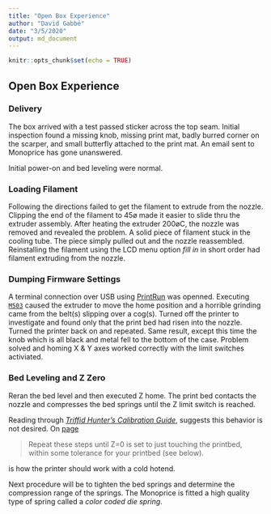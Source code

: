 ```yaml
---
title: "Open Box Experience"
author: "David Gabbé"
date: "3/5/2020"
output: md_document
---
```


```r
knitr::opts_chunk$set(echo = TRUE)
```

## Open Box Experience

### Delivery

The box arrived with a test passed sticker across the top seam. Initial inspection found a missing knob, missing print mat, badly burred corner on the scarper, and small butterfly attached to the print mat.  An email sent to Monoprice has gone unanswered.

Initial power-on and bed leveling were normal.

### Loading Filament

Following the directions failed to get the filament to extrude from the nozzle. Clipping the end of the filament to 45ø made it easier to slide thru the extruder assembly. After heating the extruder 200øC, the nozzle was removed and revealed the problem. A solid piece of filament stuck in the cooling tube. The piece simply pulled out and the nozzle reassembled. Reinstalling the filament using the LCD menu option _fill in_ in short order had filament extruding from the nozzle.

### Dumping Firmware Settings

A terminal connection over USB using [PrintRun](https://www.pronterface.com/) was openned. Executing [`M503`](https://marlinfw.org/docs/gcode/M503.html) caused the extruder to move the home position and a horrible grinding came from the belt(s) slipping over a cog(s). Turned off the printer to investigate and found only that the print bed had risen into the nozzle.  Turned the printer back on and repeated. Same result, except this time the knob which is all black and metal fell to the bottom of the case.  Problem solved and homing X & Y axes worked correctly with the limit switches activiated.

### Bed Leveling and Z Zero

Reran the bed level and then executed Z home.  The print bed contacts the nozzle and compresses the bed springs until the Z limit switch is reached.  

Reading through [_Triffid Hunter's Calibration Guide_](https://reprap.org/wiki/Triffid_Hunter's_Calibration_Guide), suggests this behavior is not desired. On [page](https://reprap.org/wiki/Leveling_the_Print_Bed#Adjusting_the_Z-Axis_Home_Position)

> Repeat these steps until Z=0 is set to just touching the printbed, within some tolerance for your printbed (see below).

is how the printer should work with a cold hotend.

Next procedure will be to tighten the bed springs and determine the compression range of the springs. The Monoprice is fitted a high quality type of spring called a _color coded die spring_.

